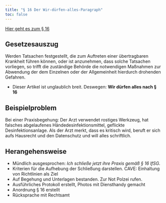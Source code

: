 ```yaml
---
title: "§ 16 Der Wir-dürfen-alles-Paragraph"
toc: false
---
```



[Hier geht es zum § 16](https://www.gesetze-im-internet.de/ifsg/__16.html)

::: {.callout-tip}
## Gesetzesauszug
Werden Tatsachen festgestellt, die zum Auftreten einer übertragbaren Krankheit führen können, oder ist anzunehmen, dass solche Tatsachen vorliegen, so trifft die zuständige Behörde die notwendigen Maßnahmen zur Abwendung der dem Einzelnen oder der Allgemeinheit hierdurch drohenden Gefahren.
:::


* Dieser Artikel ist unglaublich breit. Deswegen: __Wir dürfen alles nach § 16__


::: {.panel-tabset}
## Beispielproblem
Bei einer Praxisbegehung: Der Arzt verwendet rostiges Werkzeug, hat falsches abgelaufenes Händedesinfektionsmittel, geflickte Desinfektionsanlage. Als der Arzt merkt, dass es kritisch wird,  beruft er sich aufs Hausrecht und den Datenschutz und will alles schriftlich. 

## Herangehensweise
* Mündlich ausgesprochen: _Ich schließe jetzt ihre Praxis gemäß § 16 IfSG._
* Kriterien für die Aufhebung der Schließung darstellen. CAVE: Einhaltung von Richtlinien als Ziel 
* Auf Begehung und Unterlagen bestanden. Zur Not Polzei rufen.
* Ausführliches Protokoll erstellt, Photos mit Diensthandy gemacht
* Anordnung § 16 erstellt
* Rücksprache mit Rechtsamt

:::

